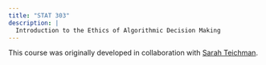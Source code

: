 ```yaml
---
title: "STAT 303"
description: |
  Introduction to the Ethics of Algorithmic Decision Making
---
```


This course was originally developed in collaboration with [Sarah Teichman](https://svteichman.github.io/).